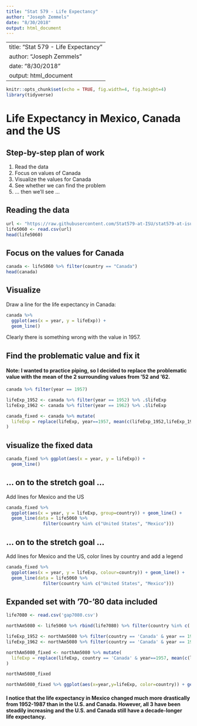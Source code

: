```yaml
---
title: "Stat 579 - Life Expectancy"
author: "Joseph Zemmels"
date: "8/30/2018"
output: html_document
---
```

---
title: "Stat 579 - Life Expectancy"
author: "Joseph Zemmels"
date: "8/30/2018"
output: html_document
---

```r
knitr::opts_chunk$set(echo = TRUE, fig.width=4, fig.height=4)
library(tidyverse)
```

# Life Expectancy in Mexico, Canada and the US 

## Step-by-step plan of work

1. Read the data
2. Focus on values of Canada
3. Visualize the values for Canada
4. See whether we can find the problem
5. ... then we'll see ...

## Reading the data 

```r
url <- "https://raw.githubusercontent.com/Stat579-at-ISU/stat579-at-isu.github.io/master/homework/data/gapminder-5060.csv" # nasty looking, but doesn't make any assumptions about data on your machine
life5060 <- read.csv(url)
head(life5060)
```

## Focus on the values for Canada

```r
canada <- life5060 %>% filter(country == "Canada")
head(canada)
```

## Visualize 

Draw a line for the life expectancy in Canada:
```r
canada %>% 
  ggplot(aes(x = year, y = lifeExp)) +
  geom_line()
```

Clearly there is something wrong with the value in 1957.

## Find the problematic value and fix it
#### **Note:** I wanted to practice piping, so I decided to replace the problematic value with the mean of the 2 surrounding values from '52 and '62.
```r
canada %>% filter(year == 1957)

lifeExp_1952 <- canada %>% filter(year == 1952) %>% .$lifeExp
lifeExp_1962 <- canada %>% filter(year == 1962) %>% .$lifeExp

canada_fixed <- canada %>% mutate(
  lifeExp = replace(lifeExp, year==1957, mean(c(lifeExp_1952,lifeExp_1962)))
)
```

## visualize the fixed data

```r
canada_fixed %>% ggplot(aes(x = year, y = lifeExp)) +
  geom_line()
```

## ... on to the stretch goal ... 

Add lines for Mexico and the US

```r
canada_fixed %>% 
  ggplot(aes(x = year, y = lifeExp, group=country)) + geom_line() +
  geom_line(data = life5060 %>% 
              filter(country %in% c("United States", "Mexico")))
```

## ... on to the stretch goal ... 

Add lines for Mexico and the US, color lines by country and add a legend

```r
canada_fixed %>% 
  ggplot(aes(x = year, y = lifeExp, colour=country)) + geom_line() +
  geom_line(data = life5060 %>% 
              filter(country %in% c("United States", "Mexico")))

```

## Expanded set with '70-'80 data included

```r
life7080 <- read.csv('gap7080.csv')

northAm5080 <- life5060 %>% rbind(life7080) %>% filter(country %in% c('United States','Canada','Mexico')) %>% arrange(country,year)

lifeExp_1952 <- northAm5080 %>% filter(country == 'Canada' & year == 1952) %>% .$lifeExp
lifeExp_1962 <- northAm5080 %>% filter(country == 'Canada' & year == 1962) %>% .$lifeExp

northAm5080_fixed <- northAm5080 %>% mutate(
  lifeExp = replace(lifeExp, country == 'Canada' & year==1957, mean(c(lifeExp_1952,lifeExp_1962)))
)

northAm5080_fixed
```

```r
northAm5080_fixed %>% ggplot(aes(x=year,y=lifeExp, color=country)) + geom_line() + labs(x='Years',y='Life Expectancy')
```

#### I notice that the life expectancy in Mexico changed much more drastically from 1952-1987 than in the U.S. and Canada. However, all 3 have been steadily increasing and the U.S. and Canada still have a decade-longer life expectancy.